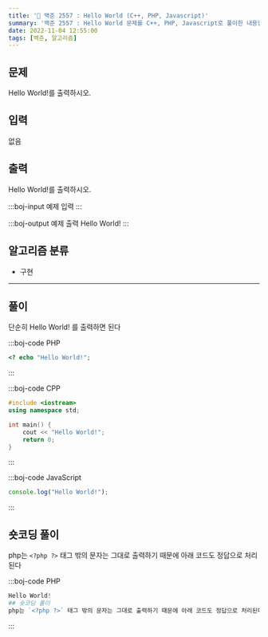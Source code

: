 ```yaml
---
title: '🏅 백준 2557 : Hello World (C++, PHP, Javascript)'
summary: '백준 2557 : Hello World 문제를 C++, PHP, Javascript로 풀이한 내용입니다.'
date: 2022-11-04 12:55:00
tags: [백준, 알고리즘]
---
```


## 문제

Hello World!를 출력하시오.

## 입력

없음

## 출력

Hello World!를 출력하시오.

:::boj-input 예제 입력
:::

:::boj-output 예제 출력
Hello World!
:::

## 알고리즘 분류

- 구현

---

## 풀이

단순히 Hello World! 를 출력하면 된다

:::boj-code PHP

```php
<? echo "Hello World!";
```

:::

:::boj-code CPP

```cpp
#include <iostream>
using namespace std;

int main() {
    cout << "Hello World!";
    return 0;
}
```

:::

:::boj-code JavaScript

```JavaScript
console.log("Hello World!");
```

:::

## 숏코딩 풀이

php는 `<?php ?>` 태그 밖의 문자는 그대로 출력하기 때문에 아래 코드도 정답으로 처리된다

:::boj-code PHP

```php
Hello World!
## 숏코딩 풀이
php는 `<?php ?>` 태그 밖의 문자는 그대로 출력하기 때문에 아래 코드도 정답으로 처리된다
```

:::
